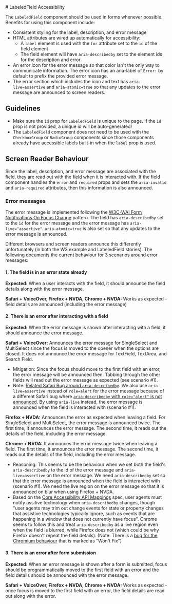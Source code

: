 
<Meta title="Packages / LabeledField / Accessibility" />
# LabeledField Accessibility

The `LabeledField` component should be used in forms whenever possible. Benefits
for using this component include:
- Consistent styling for the label, description, and error message
- HTML attributes are wired up automatically for accessibility:
  - A `label` element is used with the `for` attribute set to the
  `id` of the field element
  - The field element will have `aria-describedby` set to the element ids for
  the description and error
- An error icon for the error message so that color isn't the only way to
communicate information. The error icon has an aria-label of `Error:` by default
to prefix the provided error message.
- The error section which includes the icon and text has `aria-live=assertive`
and `aria-atomic=true` so that any updates to the error message are announced to
screen readers.


## Guidelines
- Make sure the `id` prop for `LabeledField` is unique to the page. If the `id`
prop is not provided, a unique id will be auto-generated!
- The `LabeledField` component does not need to be used with the `CheckboxGroup`
 or `RadioGroup` components since those components already have accessible labels
 built-in when the `label` prop is used.

## Screen Reader Behaviour

Since the label, description, and error message are associated with the field,
they are read out with the field when it is interacted with. If the field component
handles the `error` and `required` props and sets the `aria-invalid` and `aria-required`
attributes, then this information is also announced.

### Error messages

The error message is implemented following the
[W3C-WAI Form Notifications On Focus Change](https://www.w3.org/WAI/tutorials/forms/notifications/#on-focus-change)
pattern. The field has `aria-describedby` set to the `id` for the error message
and the error message has `aria-live="assertive"`. `aria-atomic=true` is also set
so that any updates to the error message is announced.

Different browsers and screen readers announce this differently unfortunately
(in both the W3 example and LabeledField stories). The following documents the
current behaviour for 3 scenarios around error messages:

#### 1. The field is in an error state already

**Expected:** When a user interacts with the field, it should announce the field
details along with the error message.

**Safari + VoiceOver, Firefox + NVDA, Chrome + NVDA:** Works as expected - field
details are announced (including the error message)

#### 2. There is an error after interacting with a field

**Expected:** When the error message is shown after interacting with a field, it
should announce the error message.

**Safari + VoiceOver:** Announces the error message for SingleSelect and MultiSelect
since the focus is moved to the opener when the options are closed. It does not
announce the error message for TextField, TextArea, and Search Field.
- Mitigation: Since the focus should move to the first field with an error, the
error message will be announced then. Tabbing through the other fields will
read out the error message as expected (see scenario #1).
- Note: [Related Safari Bug around `aria-describedby`](https://bugs.webkit.org/show_bug.cgi?id=262895#c22).
We also use `aria-live=assertive` instead of `role=alert` for the error
message because of a different Safari bug where [`aria-describedby` with
`role="alert"` is not announced](https://bugs.webkit.org/show_bug.cgi?id=270943).
By using `aria-live` instead, the error message is announced when the field is
interacted with (scenario #1).


**Firefox + NVDA:** Announces the error as expected when leaving a field. For
SingleSelect and MultiSelect, the error message is announced twice. The first
time, it announces the error message. The second time, it reads out the details
of the field, including the error message.

**Chrome + NVDA:** It announces the error message twice when leaving a field. The
first time, it announces the error message. The second time, it reads out the
details of the field, including the error message.
- Reasoning: This seems to be the behaviour when we set both the field's
`aria-describedby` to the id of the error message and `aria-live=assertive` on
the error message. We need `aria-describedby` set so that the error message is
announced when the field is interacted with (scenario #1). We need the live region
on the error message so that it is announced on blur when using Firefox + NVDA.
- Based on the [Core Accessibility API Mappings](https://www.w3.org/TR/core-aam-1.2/#event-aria-describedby) spec,
user agents must notify assitive technology when `aria-describedby` changes,
though "user agents may trim out change events for state or property changes that
assistive technologies typically ignore, such as events that are happening in a
window that does not currently have focus". Chrome seems to follow this and
treat `aria-describedby` as a live region even when the field is blurred,
while Firefox does not (which could be why Firefox doesn't repeat the field
details). (Note: There is a [bug for the Chromium behaviour](https://issues.chromium.org/issues/41449536)
that is marked as "Won't Fix")

#### 3. There is an error after form submission

**Expected:** When an error message is shown after a form is submitted, focus
should be programmatically moved to the first field with an error and the field
details should be announced with the error message.

**Safari + VoiceOver, Firefox + NVDA, Chrome + NVDA:** Works as expected - once
focus is moved to the first field with an error, the field details are read out
along with the error.


